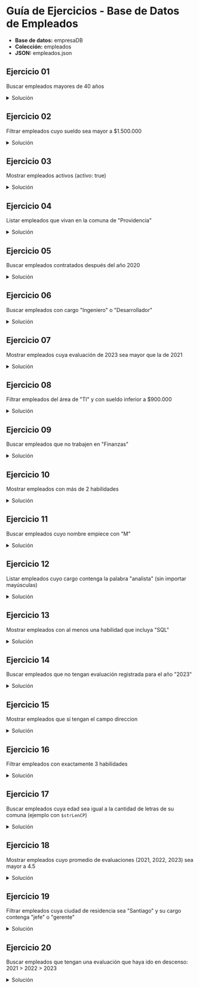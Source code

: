 
# Guía de Ejercicios - Base de Datos de Empleados

- **Base de datos:** empresaDB
- **Colección:** empleados
- **JSON:** <ExternalLink href='/inacap/ti3v32/data/empleados.json'>empleados.json</ExternalLink>

## Ejercicio 01
Buscar empleados mayores de 40 años

<details>
    <summary>Solución</summary>
```js
db.empleados.find({ edad:{$gt:40} }) 
```
</details>

## Ejercicio 02
Filtrar empleados cuyo sueldo sea mayor a \$1.500.000 

<details>
    <summary>Solución</summary>
```js
db.empleados.find({ sueldo:{$gt:1500000} }) 
```
</details>


## Ejercicio 03
Mostrar empleados activos (activo: true)

<details>
    <summary>Solución</summary>
```js
db.empleados.find({ activo: true }) 
```
</details>

## Ejercicio 04
Listar empleados que vivan en la comuna de "Providencia" 

<details>
    <summary>Solución</summary>
```js
db.empleados.find({ "direccion.comuna":"Providencia" }) 
```
</details>

## Ejercicio 05
Buscar empleados contratados después del año 2020

<details>
    <summary>Solución</summary>
```js
db.empleados.find({ fecha_contratacion:{$gt:"2020-12-31"} }) 
```
</details>

## Ejercicio 06
Buscar empleados con cargo "Ingeniero" o "Desarrollador"

<details>
    <summary>Solución</summary>
```js
db.empleados.find({ 
    $or:[ 
        {cargo:/Ingeniero/i}, 
        {cargo:/Desarrollador/i} 
    ] 
}) 
```
</details>

## Ejercicio 07
Mostrar empleados cuya evaluación de 2023 sea mayor que la de 2021

<details>
    <summary>Solución</summary>
```js
db.empleados.find({ 
    $expr:{ 
        $gt:["$evaluaciones.2023","$evaluaciones.2021"] 
    } 
}) 
```
</details>

## Ejercicio 08
Filtrar empleados del área de "TI" y con sueldo inferior a \$900.000

<details>
    <summary>Solución</summary>
```js
db.empleados.find({ 
    departamento:"TI", 
    sueldo:{$lt:900000} 
}) 
```
</details>

## Ejercicio 09
Buscar empleados que no trabajen en "Finanzas"

<details>
    <summary>Solución</summary>
```js
db.empleados.find({ 
    departamento: {$nin:["Finanzas"]} 
}) 
```
</details>

## Ejercicio 10
Mostrar empleados con más de 2 habilidades 

<details>
    <summary>Solución</summary>
```js
db.empleados.find({ 
    $expr:{ 
        $gt:[{$size:"$habilidades"},2] 
    } 
}) 
```
</details>

## Ejercicio 11
Buscar empleados cuyo nombre empiece con "M"

<details>
    <summary>Solución</summary>
```js
db.empleados.find({ nombre:/^M/i }) 
```
</details>

## Ejercicio 12
Listar empleados cuyo cargo contenga la palabra "analista" (sin importar mayúsculas)

<details>
    <summary>Solución</summary>
```js
db.empleados.find({ cargo:/Analista/i }) 
```
</details>

## Ejercicio 13
Mostrar empleados con al menos una habilidad que incluya "SQL"

<details>
    <summary>Solución</summary>
```js
db.empleados.find({ 
    habilidades: {$in:["SQL"]} 
}) 
```
</details>

## Ejercicio 14
Buscar empleados que no tengan evaluación registrada para el año "2023"

<details>
    <summary>Solución</summary>
```js
db.empleados.find({ 
    $or:[ 
        {"evaluaciones.2023":{$exists:false}}, 
        {"evaluaciones.2023":null} 
    ] 
}) 
```
</details>

## Ejercicio 15
Mostrar empleados que sí tengan el campo direccion

<details>
    <summary>Solución</summary>
```js
db.empleados.find({ 
    direccion:{$exists:true} 
}) 
```
</details>

## Ejercicio 16
Filtrar empleados con exactamente 3 habilidades

<details>
    <summary>Solución</summary>
```js
db.empleados.find({ 
    $expr:{ 
        $eq:[{$size:"$habilidades"},3] 
    } 
}) 
```
</details>

## Ejercicio 17
Buscar empleados cuya edad sea igual a la cantidad de letras de su comuna (ejemplo con `$strLenCP`)

<details>
    <summary>Solución</summary>
```js
db.empleados.find({ 
    $expr: { 
        $eq: ["$edad", {$strLenCP: "$direccion.comuna"}] 
    } 
}) 
```
</details>

## Ejercicio 18
Mostrar empleados cuyo promedio de evaluaciones (2021, 2022, 2023) sea mayor a 4.5

<details>
    <summary>Solución</summary>
```js
db.empleados.find({ 
    $expr: { 
        $gt: [ 
            {  
                $divide: [  
                    {$add: ["$evaluaciones.2021", "$evaluaciones.2022", "$evaluaciones.2023"]},3  
                ]
            },4.5 
        ] 
    } 
}) 
```
</details>

## Ejercicio 19
Filtrar empleados cuya ciudad de residencia sea "Santiago" y su cargo contenga "jefe" o "gerente"

<details>
    <summary>Solución</summary>
```js
db.empleados.find({ 
    "direccion.ciudad": "Santiago",
    $or: [
        {cargo: /jefe/i},
        {cargo: /gerente/i}
    ]
})
```
</details>

## Ejercicio 20
Buscar empleados que tengan una evaluación que haya ido en descenso: 2021 > 2022 > 2023

<details>
    <summary>Solución</summary>
```js
db.empleados.find({
    $and: [
        {$expr: {$gt: ["$evaluaciones.2021", "$evaluaciones.2022"]}},
        {$expr: {$gt: ["$evaluaciones.2022", "$evaluaciones.2023"]}}
    ]
})
```
</details>